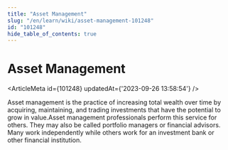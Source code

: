 ```yaml
---
title: "Asset Management"
slug: "/en/learn/wiki/asset-management-101248"
id: "101248"
hide_table_of_contents: true
---
```



# Asset Management

<ArticleMeta id={101248} updatedAt={'2023-09-26 13:58:54'} />
<div className='border-solid border-b border-t-0 my-4 border-[var(--ifm-color-gray-300)]' />

Asset management is the practice of increasing total wealth over time by acquiring, maintaining, and trading investments that have the potential to grow in value.Asset management professionals perform this service for others. They may also be called portfolio managers or financial advisors. Many work independently while others work for an investment bank or other financial institution.
